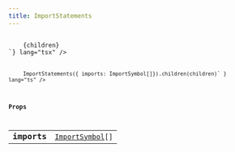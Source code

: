 ```yaml
---
title: ImportStatements
---
```



<Tabs syncKey="component-style">
    <TabItem label="jsx">
        <Code code={`import { ImportStatements } from "@alloy-js/core" 

<ImportStatements imports={ImportSymbol[]}>
    {children}
</ImportStatements>`} lang="tsx" />
</TabItem>
<TabItem label="stc">
    <Code code={`import { ImportStatements } from "@alloy-js/core/stc" 

ImportStatements({ imports: ImportSymbol[]}).children(children)` } lang="ts" />
</TabItem>
</Tabs>

### Props

<table>
  <tr>
    <td style="text-align: right;font-weight: bold;">imports</td>
    <td>
       <code><a href="/reference/java/components/importstatement/">ImportSymbol</a>[]</code>
  
  
  
  
  </td>
  </tr>
</table>